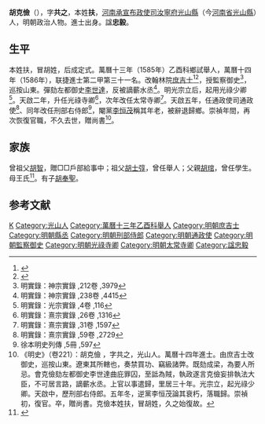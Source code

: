 {{Otheruses|other=名为胡共之的其他人物|胡共之}}
{{明清人物信息框
| 姓名 = 胡克儉
| 原名 = 扶克儉
| 圖片名稱= 
| 圖片大小 =
| 圖片說明 = 
| 最高職務 = 刑部右侍郎
| 國家 = 大明 
| 爵位 =
| 籍貫 = 河南汝寧府光山縣
| 族裔 = 
| 旗籍 = 
| 字號 = 
| 諡號 =
| 出生日期 = 生年不详
| 出生地點 = 
| 逝世日期 = 卒年不详
| 逝世地點 =
| 墓葬 =
| 配偶 = 
| 親屬 = 
| 出身 =
* 萬曆十四年丙戌科進士
| 經歷 =
| 著作 =  
}}
'''胡克儉'''（{{bd|？||？}}），字'''共之'''，本姓'''扶'''，[[河南承宣布政使司|河南承宣布政使司]][[汝寧府|汝寧府]][[光山縣|光山縣]]（今[[河南省|河南省]][[光山縣|光山縣]]）人，明朝政治人物。進士出身。諡'''忠毅'''。

== 生平 ==
本姓扶，冒胡姓，后成定式。萬曆十三年（1585年）乙酉科鄉試舉人，萬曆十四年（1586年），联捷進士第二甲第三十一名。改翰林院[[庶吉士|庶吉士]]<ref>{{Cite book|title=《皇明贡举考》卷五|last=（明）[[张朝瑞|张朝瑞]]|first=|publisher=《续修四库全书》史部第828册|year=|isbn=|location=|pages=}}</ref><ref>{{Cite book|title=贡举志五种 上|last=鲁小俊，江俊伟著|first=|publisher=武汉：武汉大学出版社|year=2009|isbn=978-7-307-07043-1|location=|pages=}}</ref>，授監察御史<ref>明實錄：神宗實錄 ,212卷 ,3979</ref>，巡按山東。彈劾左都御史[[李世達|李世達]]，反被謫蘄水丞<ref>明實錄：神宗實錄 ,238卷 ,4415</ref>。明光宗立后，起用光祿少卿<ref>明實錄：光宗實錄 ,4卷 ,116</ref>。天啟二年，升任光祿寺卿<ref>明實錄：熹宗實錄 ,26卷 ,1316</ref>，次年改任太常寺卿<ref>明實錄：熹宗實錄 ,31卷 ,1597</ref>。天啟五年，任通政使司通政使<ref>明實錄：熹宗實錄 ,59卷 ,2729</ref>、同年改任刑部右侍郎<ref>徐本明史列傳 ,5冊 ,597</ref>，閹黨[[李恒茂|李恒茂]]稱其年老，被辭退歸鄉。崇禎年間，再次恢復官職，不久去世，贈尚書<ref>《明史》（卷221）：胡克儉 ，字共之，光山人。萬曆十四年進士。由庶吉士改御史，巡按山東。遼東其所轄也，奏禁買功、竊級諸弊。既劾成梁，為要人所忌。會克儉劾左都御史李世達曲庇罪囚，至詆為賊，執政遂言克儉妄排執法大臣，不可居言路，謫蘄水丞。上官以事遣歸，里居三十年。光宗立，起光祿少卿。天啟中，歷刑部右侍郎。五年冬，逆黨李恒茂論其衰朽，落職歸。崇禎初，復官。卒，贈尚書。克儉本姓扶，冒胡姓，久之始復故。</ref>。

==家族==
曾祖父[[胡智|胡智]]，贈□□戶部給事中；祖父[[胡士弴|胡士弴]]，曾任舉人；父親[[胡琯|胡琯]]，曾任學生。母王氏<ref>{{Cite book|title=天一阁藏明代科举录选刊 登科录 点校本|last=龚延明主编|first=|publisher=宁波出版社|year=2016|isbn=978-7-5526-2320-8|location=宁波|pages=|quote=《天一閣藏明代科舉錄選刊.登科錄》之《萬曆丙戌科進士同年總綠》}}</ref>。有子[[胡奉聖|胡奉聖]]。

==参考文献==
{{reflist}}

{{萬曆十四年丙戌科殿試金榜}}

{{Authority control}}

{{DEFAULTSORT:Hu胡}}
[[Category:胡姓|K]]
[[Category:光山人|Category:光山人]]
[[Category:萬曆十三年乙酉科舉人|Category:萬曆十三年乙酉科舉人]]
[[Category:明朝庶吉士|Category:明朝庶吉士]]
[[Category:明朝縣丞|Category:明朝縣丞]]
[[Category:明朝刑部侍郎|Category:明朝刑部侍郎]]
[[Category:明朝通政使|Category:明朝通政使]]
[[Category:明朝監察御史|Category:明朝監察御史]]
[[Category:明朝光祿寺卿|Category:明朝光祿寺卿]]
[[Category:明朝太常寺卿|Category:明朝太常寺卿]]
[[Category:諡忠毅|Category:諡忠毅]]